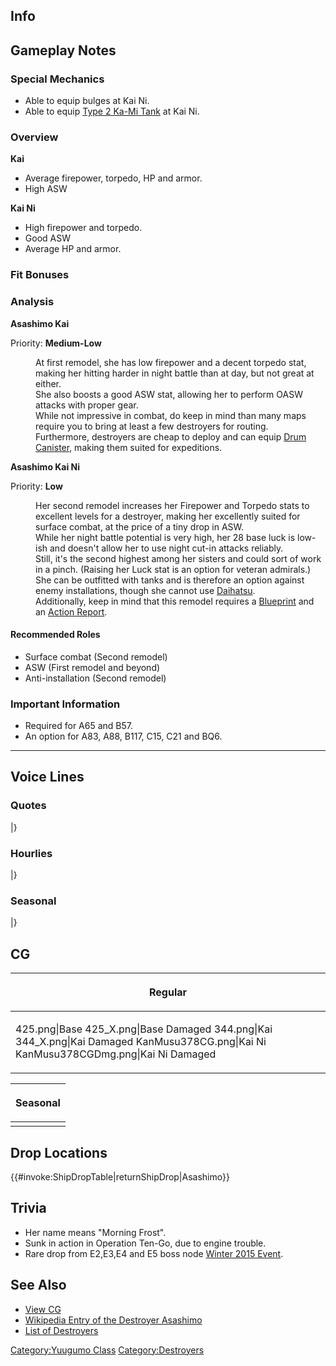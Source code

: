 ==Info==
{{KanmusuInfo|ID=225}}
{{KanmusuInfo|ID=225a}}
{{KanmusuInfo|ID=378}}

==Gameplay Notes==
===Special Mechanics===
* Able to equip bulges at Kai Ni.
* Able to equip [[Type 2 Ka-Mi Tank]] at Kai Ni.

===Overview===
'''Kai'''
* Average firepower, torpedo, HP and armor.  
* High ASW

'''Kai Ni'''
* High firepower and torpedo.
* Good ASW
* Average HP and armor.

===Fit Bonuses===
{{:{{BASEPAGENAME}}/Equipment Bonuses}}
{{clear}}

===Analysis===
'''Asashimo Kai'''

Priority: '''Medium-Low'''

:At first remodel, she has low firepower and a decent torpedo stat, making her hitting harder in night battle than at day, but not great at either.
:She also boosts a good ASW stat, allowing her to perform OASW attacks with proper gear.
:While not impressive in combat, do keep in mind than many maps require you to bring at least a few destroyers for routing.
:Furthermore, destroyers are cheap to deploy and can equip [[Drum Canister]], making them suited for expeditions.


'''Asashimo Kai Ni''' 

Priority: '''Low'''
:Her second remodel increases her Firepower and Torpedo stats to excellent levels for a destroyer, making her excellently suited for surface combat, at the price of a tiny drop in ASW.
:While her night battle potential is very high, her 28 base luck is low-ish and doesn't allow her to use night cut-in attacks reliably.
:Still, it's the second highest among her sisters and could sort of work in a pinch. (Raising her Luck stat is an option for veteran admirals.)
:She can be outfitted with tanks and is therefore an option against enemy installations, though she cannot use [[Daihatsu]].
:Additionally, keep in mind that this remodel requires a [[Blueprint]] and an [[Action Report]].


====Recommended Roles====
* Surface combat (Second remodel)
* ASW (First remodel and beyond)
* Anti-installation (Second remodel)

===Important Information===
* Required for A65 and B57.
* An option for A83, A88, B117, C15, C21 and BQ6. 
----

==Voice Lines==
===Quotes===
{{ShipquoteHeader}}
{{ShipquoteKai
|scenario = Introduction
|origin = よぉ！あたいは夕雲型駆逐艦十六番艦の朝霜さ。覚えといてよ、忘れんなよ・・・なぁ！
|translation = Yo! I'm the 16th ship of the Yuugumo-class destroyers, Asashimo. Remember me, don't you dare... forget!
|audio = Asashimo-Introduction.ogg
}}
{{ShipquoteKai
|scenario = Introduction
|kai = yes
|origin = よお！夕雲型駆逐艦、十六番艦の朝霜。いつでも出撃できるぜ。まだまだ暴れよう！…なぁ！司令！
|translation = Yo! I'm the 16th ship of the Yuugumo-class destroyers, Asashimo. Ready to sortie anytime! Let's rampage some more! ...Alright! Commander!
|audio = AsashimoKai-Introduction.ogg
}}
{{ShipquoteKai|scenario = Introduction|kai2 = yes
|origin = よお！夕雲型駆逐艦、朝霜、来たぜ！今日も元気で行こうぜ！な！？
|translation = Yo! The Yuugumo-class destroyer, Asashimo is here! Let's do our best today too! Alright!?
}}
{{ShipquoteKai
|scenario = Library
|origin = あたいは夕雲型駆逐艦、その十六番艦、朝霜さ。よーく覚えとくんだよ。
戦況が悪化した頃にデビューしたんだ。
でも、その末期の戦線を、文字通り縦横無尽に駆けまわったぜ。やるだけ…やったさ！
|translation = I'm the 16th ship of the Yuugumo-class destroyers, Asashimo. Do your best to 

remember me.
I made my debut when the war was turning against us.<ref>She was completed in 1943 when the IJN was being beat back by the Allies.</ref>
But, I still ran about freely in the final front lines. I did... all I could!<ref>Referring to [https://en.wikipedia.org/wiki/Operation_Ten-Go Operation Ten-Go] the last major IJN operation of the war.</ref>
|audio = Asashimo-Library.ogg
}}
{{ShipquoteKai
|scenario = Secretary 1
|origin = あたいかい？でーるよっ。
|translation = You need me? Coming~!
|audio = Asashimo-Secretary_1.ogg
}}
{{ShipquoteKai|scenario = Secretary 1|kai2 = yes
|origin = あたいかい？出るよ。
|translation = You need me? I'm coming.
}}
{{ShipquoteKai
|scenario = Secretary 2
|origin = あぁ、任せておきなよ。護衛でも夜襲でも。
|translation = Ah, you can leave it to me. I'm fine with escorting or nighttime raids!
|audio = Asashimo-Secretary_2.ogg
}}
{{ShipquoteKai|scenario = Secretary 2|kai2 = yes
|origin = あぁ、任せておきなよ。最後の殴り込みでも、付き合うさ。
|translation = Ah, you can leave it to me. I'll follow you till the end.
}}
{{ShipquoteKai
|scenario = Secretary 3
|origin = なんだよ清霜しつけーな！やめろって！・・・って司令かよ。いい覚悟だほら！壁に手ぇつきなよ！いくぜぇ！
|translation = Cut it out, Kiyoshimo! I said stop!... Wait, it's you Commander! You better prepare yourself! Put your hands against the wall! Here I go!<ref>Usual punishment on IJN warships - you had put your hands against the wall and then an officer proceeded to hit your lower body with a wooden bat or steel pipe known as a [https://i.imgur.com/JMiJz6U.jpg Naval Spirit Injection Stick] (海軍魂注入棒).</ref>
|audio = Asashimo-Secretary_3.ogg
}}
{{ShipquoteKai
|scenario = Secretary Idle
|origin = んだよーこのあたいを放っておいて他に大事なことがあるってのか？気に入らないね・・・でもまぁ・・・許してやんよ！
|translation = If you're leaving me alone like this you must have something important to do right? I don't like it... But I forgive you!
|audio = Asashimo-Idle.ogg
}}
{{ShipquoteKai
|scenario = Secretary Idle
|kai = yes
|origin = そうだな～、また雪風や浜風、磯風達と沖に出るのもいいな。そん時きゃ司令、あんたも来なよ。楽しいさ、きっと。
|translation = That's right~, I'd be nice if I could go out to sea with Yukikaze, Hamakaze and Isokaze again. When that happens, you come along too, Commmander. I'm sure it will be fun.<ref>She served alongside those 3 during Operation Ten-Go.</ref>
|audio = AsashimoKai-Idle.ogg
}}
{{ShipquoteKai
|scenario = Secretary (Married)
|origin = よぉ、どうした司令？　元気ないじゃんかさ。よっしゃ！　このあたいが元気づけてやんよ。　ん？　歌でも歌ってやろうか？　んん？
|translation = Yo~, what's wrong, Commander? You look down. Alright! I'll cheer you up! Hmmm? Want me to sing you a song? Hmm?
|audio = Asashimo-Wedding_Line.ogg
}}
{{ShipquoteKai
|scenario = Wedding
|origin = よぉ、司令。あたいになにか用だって？　んだよ、皆がいるとこじゃ駄目なんか？　なに、指輪？！　おお、いいねぇ！！　もらっとくよ！　いいじゃんか♪
|translation = Yo~, Commander. Did you need something? What can't you say with others around? What, a ring? Oh, it's nice! I accept! This is nice♪
|audio = Asashimo-Wedding.ogg
}}
{{ShipquoteKai
|scenario = Player's Score
|origin = 状況分析か・・・大事だね、ほらよっ
|translation = A situation analysis huh... That's important. Here you go.
|audio = Asashimo-Looking_At_Scores.ogg
}}
{{ShipquoteKai
|scenario = Joining A Fleet
|origin = 第三十一駆逐隊朝霜ぉ！出るよぉ！
|translation = 31st Destroyer Division, Asashimo! Setting off!
|audio = Asashimo-Joining_A_Fleet.ogg
}}
{{ShipquoteKai|scenario = Joining A Fleet|kai2 = yes
|origin = 第二十一駆逐隊、朝霜、出るよ！霞、初霜、付いてきな！
|translation = 21st Destroyer Division, Asashimo, heading out! Kasumi, Hatsushimo, follow me!
}}
{{ShipquoteKai
|scenario = Equipment 1
|origin = おぉー、気が利くじゃん！いいねいいね！
|translation = Oooh~, aren't you thoughtful! Very nice!
|audio = Asashimo-Equipment_1.ogg
}}
{{ShipquoteKai
|scenario = Equipment 2
|origin = 油断はしたくないしねー。強化は歓迎さ！
|translation = Don't want to be unprepared, right? Upgrades are welcome!
|audio = Asashimo-Equipment_2.ogg
}}
{{ShipquoteKai
|scenario = Equipment 3
|origin = よっしゃー！行ったろー！
|translation = Alright! I'm going!
|audio = Asashimo-Equipment_3.ogg
}}
{{ShipquoteKai
|scenario = Supply
|origin = おぉー！ありがたぁい！油も弾も大切だかんな！
|translation = Ooh~! Thanks! Fuel and ammo is important stuff!
|audio = Asashimo-Supply.ogg
}}
{{ShipquoteKai
|scenario = Docking (Minor Damage)
|origin = やー…まだかすり傷だけどな！うん。
|translation = Well... It's still just a scratch! Yup!
|audio = Asashimo-Docking_Minor.ogg
}}
{{ShipquoteKai
|scenario = Docking (Major Damage)
|origin = うゅぅ…あたいとしたことが…ちょっとやられちまったなーすまん…
|translation = Ugh... They got me... pretty good... sorry.
|audio = Asashimo-Docking_Major.ogg
}}
{{ShipquoteKai
|scenario = Construction
|origin = 新しい仲間が来たってよ。
|translation = A new comrade has arrived.
|audio = Asashimo-Construction.ogg
}}
{{ShipquoteKai
|scenario = Returning from Sortie
|origin = 艦隊が無事戻ったぜ・・・ホッとすんな！
|translation = The fleet has returned safely... Don't look so relieved!
|audio = Asashimo-Returning_From_Sortie.ogg
}}
{{ShipquoteKai
|scenario = Starting A Sortie
|origin = あたいの出番か…行くっきゃないな！水雷戦隊朝霜！抜錨するさぁ！
|translation = My turn huh... There's no turning back! Torpedo Squadron, Asashimo! Weighing anchor!
|audio = Asashimo-Starting_A_Sortie.ogg
}}
{{ShipquoteKai|scenario = Starting A Sortie|kai2 = yes
|origin = あたいの出番か。行くっきゃないな。二水戦所属、朝霜！抜錨するさ！
|translation = So it's my turn now. There's no turning back. DesRon2, Asashimo! weighing anchor!
}}
{{ShipquoteKai
|scenario = Starting a Sortie
|kai = yes
|origin = 伊勢や日向も元気にやってんかなぁ…うん、よぉし！　アタイも行くさ！　朝霜、抜錨！
|translation = I wonder if Ise and Hyuuga are doing well... Yup, alright! I'll go too! 

Asashimo, setting sail!<ref>She was part of the 2nd Squadron with Ise and Hyuuga.</ref>
|audio = AsashimoKai-Starting_A_Sortie.ogg
}}
{{ShipquoteKai
|scenario = Starting a Battle
|origin = さ、始めるっきゃないね！撃ち方はじめぇーっ！
|translation = Now, let's get started! Open fire~!
|audio = Asashimo-Battle_Start.ogg
}}
{{ShipquoteKai
|scenario = Attack
|origin = ちっ、うるさい敵だなぁー…やってやんよ！
|translation = Tch, what annoying enemies... Take this!
|audio = Asashimo-Attack.ogg
}}
{{ShipquoteKai
|scenario = Night Battle Attack 
|origin = この朝霜に掛かって来い！もっと！もっとだっ！来いやぁ！
|translation = Bring it bitch! More! MORE! Just bring it!
|audio = Asashimo-Night_Attack.ogg
}}
{{ShipquoteKai
|scenario = Night Battle
|origin = 夜戦かぁ・・・いいねぇ・・・思い出すねぇ！突っ込むよぉー！ついてきな！
|translation = Night battle... Nice... It takes me back~! Charge! Follow me!<ref>She, along with Kishinami and Okinami, engaged the [https://en.wikipedia.org/wiki/USS_Rock USS Rock] in a night battle and managed to chase the submarine away from the convoy they were escorting.</ref>
|audio = Asashimo-Night_Battle.ogg
}}
{{ShipquoteKai
|scenario = MVP
|origin = よし！あたいが一番槍だね！まぁこう見えてエースだぜ！任せなっ。
|translation = Alright! I'm the best! Well, despite appearances I am the ace. Leave it to me!
|audio = Asashimo-MVP.ogg
}}
{{ShipquoteKai
|scenario = Minor Damage 1
|origin = ちっ・・・喰らったか
|translation = Tch... did I get hit?
|audio = Asashimo-Minor_Damage_1.ogg
}}
{{ShipquoteKai
|scenario = Minor Damage 2
|origin = ちぃいい・・・！いやいや！まだいける！
|translation = Grrrr...! No no! I can still fight!
|audio = Asashimo-Minor_Damage_2.ogg
}}
{{ShipquoteKai
|scenario = Major Damage
|origin = ちっくしょぉ・・・やられたぁ！機関は・・・よし！まだ航行可能だぜ！まだ進める！
|translation = Goddamniiiit... they got me! My engine is... still fine! I can still move! I can still continue!<ref>Engine trouble caused her to fall behind the task force during Ten-Go 

which led to her sinking.</ref>
|audio = Asashimo-Major_Damage.ogg
}}
{{ShipquoteKai|scenario = Major Damage|kai2 = yes
|origin = ってぇー！でも、こんなんで本気のあたい、止めらんないよ！まだまだ進むさ！
|translation = Owwwwwwww! But that won't be enough to stop me now! I can still keep going!
}}
{{ShipquoteKai
|scenario = Sunk
|origin = へっ、寄ってたかって来やがって……まぁ、いいか……清霜、皆……また会える……な
|translation = Heh, I guess this is it for me... I guess, it's fine... I'll see you... all later...
|audio = Asashimo-Sunk.ogg
}}
|} <references/>
{{clear}}

===Hourlies===
{{ShipquoteHeader|type = hourly}}
{{ShipquoteKai|kai = true|scenario = 00:00
|origin = よしゃぁー！司令、今日はこのあたいが秘書艦を努めてやんよ。げへへぇ。いいだろう？
|translation = Alriiiiight! Commander, I'll be your secretary ship today. Gehehe. That's fine right?
}}
{{ShipquoteKai|kai = true|scenario = 01:00
|origin = マルヒトマルマルさ。ほ～ら、時報だでバッチリだって。
|translation = It's 0100. See~, I can do the hourly announcements perfectly.
}}
{{ShipquoteKai|kai = true|scenario = 02:00
|origin = マルフタマルマルだね。ふあぁー。
|translation = It's 0200. Yaaaawn.
}}
{{ShipquoteKai|kai = true|scenario = 03:00
|origin = マルサンマルマルさ。なぁ、なんか眠くね？まいっか。
|translation = It's 0300. Hey, aren't you sleepy? Oh well.
}}
{{ShipquoteKai|kai = true|scenario = 04:00
|origin = マルヨン…マル…マル…何なんだよ、司令…もう、食いねっち…ふん…
|translation = 04... 0... 0... No more, Commander... I can't eat any more... Nnnn...
}}
{{ShipquoteKai|kai = true|scenario = 05:00
|origin = マルゴ…ふあぁ！お、起きてるぞ！当然だろう！マルゴマルマル。朝だ。
|translation = 05... Whoa! I-I'm awake! Of course I am! 0500. It's morning.
}}
{{ShipquoteKai|kai = true|scenario = 06:00
|origin = マルロクマルマルになったぞ、司令。朝飯はどうする？霞とか握り飯持ってこねかな。
|translation = It's 0600 now, Commander. What are we having for breakfast? I wonder if Kasumi will bring us some rice balls.
}}
{{ShipquoteKai|kai = true|scenario = 07:00
|origin = マルナナマルマル…だめだ！腹減った…司令、間宮行こう。おごってくれよ。な？
|translation = 0700... I can't! I'm too hungry... Commander, let's go to Mamiya's. Please treat me. Please?
}}
{{ShipquoteKai|kai = true|scenario = 08:00
|origin = マルハチマルマル！かぁ！食った、食った。朝はこんくらい食わないと、力出ねからな。えへぇ。
|translation = 0800! Aaah! I'm so full. I won't have any strength to get through the morning if I don't eat this much. Ehe.
}}
{{ShipquoteKai|kai = true|scenario = 09:00
|origin = マルキュウマルマ…あぁ、清霜じゃん！よお！お前ももっと飯食えよ。でかくなんねぞ。
|translation = 090... Ah, Kiyoshimo! Yo! You need to eat more too. Or you won't grow.
}}
{{ShipquoteKai|kai = true|scenario = 10:00
|origin = ヒトマルマルマルさ、司令。ん？遠征？任務？まあ、そうだな。やっとくか。えっと。
|translation = It's 1000, Commander. Hmm? Exercises? Missions? Oh that's right. We need to do them. Let's see.
}}
{{ShipquoteKai|kai = true|scenario = 11:00
|origin = ヒトヒトマルマル…あぁ、もう腹へてきた。司令、昼はどうする？無難にカレーか？
|translation = 1100... Aaaah, I'm hugry again. Commander, what's for lunch? The safe choice of curry?
}}
{{ShipquoteKai|kai = true|scenario = 12:00
|origin = ヒトフタマルマル！お昼だぜ！おぉ、霞じゃん！もしかしてその包って…お、おぉ！
|translation = 1200! It's lunchtime! Oh, it's Kasumi! Could it be that package is... Wh-whoaaaa!
}}
{{ShipquoteKai|kai = true|scenario = 13:00
|origin = ヒトサンマルマル！かぁ！海の上での握り飯は最高だな。なぁ、司令？あぁ、お茶くれ。
|translation = 1300! Aaaah! Having rice balls while at sea is the greatest! Right, Commander? Ah, gimme some tea.
}}
{{ShipquoteKai|kai = true|scenario = 14:00
|origin = ヒトヨンマルマルさ。よし、腹も膨れだし、真面目に仕事だな。司令、どうするかい？
|translation = It's 1400. Alright, now that I've filled my belly, it's time to get some work done. Commander, what should I do?
}}
{{ShipquoteKai|kai = true|scenario = 15:00
|origin = ヒトゴマルマルだ。はぁ、真面目にやると、何気に腹へるな…あぁ、いや、流石にまだ大丈夫！
|translation = It's 1500. *Sigh*, working hard makes makes me hungry... Ah, no, I'm still fine!
}}
{{ShipquoteKai|kai = true|scenario = 16:00
|origin = ヒトロクマル…おぉ、大淀と足柄じゃ！やほーい！お元気になってるよ。あぁ！
|translation = 160... Ah, it's Ooyodo and Ashigara! Yohoo! I'm doing fine. Yes!
}}
{{ShipquoteKai|kai = true|scenario = 17:00
|origin = ヒトナナマルマルさ。日が落ちるな。司令、この時間っていいよな？な？えへへへぇ。
|translation = It's 1700. The sun is setting. Commander, this time of day is great right? Right? Ehehehe.
}}
{{ShipquoteKai|kai = true|scenario = 18:00
|origin = ヒトハチマルマル。さあ、夕飯だな。司令、どうする？…えぇ？あたいが作るの？えぇ、無理無理無理。
|translation = 1800. It's dinnertime now. Commander, what're we having? ...Eh? I'm making it? Eh, no way, no how, I can't.
}}
{{ShipquoteKai|kai = true|scenario = 19:00
|origin = ヒトキュウマルマル。司令、悪いな、夕飯作ってもらって。どれどれ…はむ…ん！うまいじゃん！
|translation = 1900. Commander, sorry for making you make dinner. Now let's see... *nom*... Mmm! It's delicious!
}}
{{ShipquoteKai|kai = true|scenario = 20:00
|origin = フタマルマルマル。いやぁー、司令の夕飯、うまくって食いすぎた。腹パンパンさ。ほら！
|translation = 2000. Maaan, your dinner was so good I ate too much. My belly is sticking out now. Look!
}}
{{ShipquoteKai|kai = true|scenario = 21:00
|origin = フタヒトマルマル。あぁ！あの軽巡うるせな！一発殴ってきていい？あぁ、だめか…
|translation = 2100. Argh! That light cruiser is noisy! Can I just hit her once? Ah, I can't...
}}
{{ShipquoteKai|kai = true|scenario = 22:00
|origin = フタフタマルマルさ。んえぇー！あぁ、何だ、今日も疲れたな。な？
|translation = It's 2200. Nnnghh! Ah, today was kinda tiring. Right?
}}
{{ShipquoteKai|kai = true|scenario = 23:00
|origin = フタサンマルマルになったぜ。やぁ、司令、今日も一日お疲れさん。明日も頑張ろうぜ。
|translation = It's now 2300. Ah, Commander, thanks for your hard work everyday. Let's work hard tomorrow too.
}}
|}
<references/>
{{clear}}

===Seasonal===
{{SeasonalHeaderOld}}
{{SeasonalQuote
|scenario = [[Seasonal/Valentine%27s_Day_2015|Valentine’s Day 2015]]
|origin = バラン…タイ…？　まーたおかしな祭りばっかだな、この艦隊は。…ぅ、一応あるぜ、はいよ！
|translation =	Valen…tine’s…? This fleet is having another strange celebration… Uh, I do have something for you though, here! 
|audio = Asashimo_Valentine_Sec1.ogg
|notes = 
}}
{{SeasonalQuote
|scenario = [[Seasonal/Second_Anniversary|2nd Anniversary]]
|origin =よっしゃああああ！今日は特別な日じゃんか！よし、司令、一緒に祝おうぜ！な！
|translation =	Alriiiiight! Today is a special day! Right, let’s celebrate together, Commander! Hey!
|audio =225_Asashimo _2ndAnniv.mp3
|notes = 
}}
{{SeasonalQuote
|scenario = [[Seasonal/Christmas_2015|Christmas 2015]]
|origin = クリ…スマス？また面妖な祭りやってんな、この艦隊は！飯はうまいからいいか。
|translation =	Christ…mas? This fleet is celebrating another weird festival! It’s fine since the food is good.
|audio = Asashimo_Christmas_2015_Sec1.ogg
|notes = Secretary 1
}}
{{SeasonalQuote
|scenario = [[Seasonal/Christmas_2015|Christmas 2015]]
|origin = 大淀さん、行くのかい？じゃぁ、あたいと霞、清霜も連れてってくれよ。当然だろう？
|translation =	Are you heading out, Ooyodo? Then, take Kasumi, Kiyoshimo and me along. That’s obvious right? 
|audio = Asashimo_Chirstmas_2015_Sec2.ogg
|notes = Secretary 2
}}
{{SeasonalQuote
|scenario = [[Seasonal/New_Year_2016|New Year 2016]]
|origin = 司令、今年もよろしくなっ！新年っつーか…いつだって頼ってくれて、いいけどな？
|translation =	Treat me well this year, Commander! It’s the new year but… It’s fine to keep depending on you right?
|audio = Asashimo_New_Years_Day_2016.ogg
|notes = 
}}
{{SeasonalQuote
|scenario = [[Seasonal/Setsubun_2016|Setsubun 2016]]
|origin = 節分は嫌いじゃないねぇ…。いよーっし投げるぜぇ！って痛ぇ、清霜！あたいに投げんな！
|translation =	I don’t dislike Setsubun… Alright, I’ll start throwing! Ouch, Kiyoshimo! Don’t thow them at me!
|audio = Asashimo_Setsubun_2016_Sec1.ogg
|notes = 
}}
{{SeasonalQuote
|scenario = [[Seasonal/White_Day_2016|White Day 2016]]
|origin = ん、これくれんのか？ありがたいぜっ！
|translation =	Hmm, is this for me? Thank you!
|audio = Asashimo_White_Day_2016.ogg
|notes = 
}}
{{SeasonalQuote
|scenario = [[Seasonal/Third_Anniversary|3rd Anniversary]]
|origin = いよぉ！ 三周年だってよ。マジかよすげぇなぁ！ 司令、なんか記念に奢ってよ、なぁ！
|translation =	Great! It’s the 3rd Anniversary. This is seriously amazing! I’m kind of proud about hitting this milestone, Commander!
|audio = Asashimo_3rd_Anniversary_Sec1.mp3
|notes = 
}}
{{SeasonalQuote
|scenario = [[Seasonal/Rainy_Season_2016|Rainy Season 2016]]
|origin = あぁ、なんだ...雨が続くよなぁ。なんか部屋の中って落ち着かないぜぇ。あぁ、なんだかなぁ！
|translation =	Oh, what… The rain keeps coming down. I can’t sit still in my room like this. Ah, I’ll manage!
|audio = Asashimo_Rainy_Season_2016_Sec1.mp3
|notes = 
}}
{{SeasonalQuote
|scenario = [[Seasonal/Autumn_2016|Autumn 2016]]
|origin = なんか…さぶいなあ…へ、へっくしゅん！
|translation =	It’s kinda… cold… Ha-hachooo!
|audio = Asashimo_Autumn_2016_Sec1.mp3
|notes = 
}}
{{SeasonalQuote
|scenario = [[Seasonal/Saury_2016|Saury Festival 2016]]
|origin = あたい、秋刀魚は嫌いじゃないんだよねぇ。「本気」と書いて「まじ」と読む。「本気」でとるぜぇ！やる！
|translation =	I don’t mind saury. You write it as “honki” but read it as “maji”. Let’s take this seriously! Let’s do this!
|audio = Asashimo_Sec1_Saury_2016.mp3
|notes = 
}}
{{SeasonalQuote
|scenario = [[Seasonal/Fourth_Anniversary|4th Anniversary]]
|origin = うおおおぉ！四周年！うおおお！…えへ…なんか…えへ…叫びたい気分だ！
|translation =	WHOOAAAAA! It’s the 4th Anniversary! WHOOAAAA! …*gasp*… I just kinda… *gasp*… felt like shouting!
|audio = Asashimo_4th_Anniversary_Sec1_2017.mp3
|notes = 
}}
|}

==CG==
{| class="mw-collapsible mw-collapsed wikitable" style="width: 100%;"
!Regular
|-
|<gallery>
425.png|Base
425_X.png|Base Damaged
344.png|Kai
344_X.png|Kai Damaged
KanMusu378CG.png|Kai Ni
KanMusu378CGDmg.png|Kai Ni Damaged
</gallery>
|}

{| class="mw-collapsible mw-collapsed wikitable" style="width: 100%;"
!Seasonal
|-
|<gallery>
Asashimo_Autumn_2016.png|[[Seasonal/Autumn_2016|Autumn 2016]]
Asashimo_Autumn_2016_dmg.png|[[Seasonal/Autumn_2016|Autumn 2016 Damaged]]
KanMusu225Yukata.png|[[Seasonal/Summer_2017|Summer 2017]]
KanMusu225Yukatadmg.png||[[Seasonal/Summer_2017|Summer 2017 Damaged]]
KanMusu225Setsubun2018.png|[[Seasonal/Setsubun_2018|Setsubun 2018]]
KanMusu225Setsubun2018Dmg.png|[[Seasonal/Setsubun_2018|Setsubun 2018 Damaged]]
KanMusu225Saury.png|[[Seasonal/Saury_2018|Saury Festival 2018]]
KanMusu225SauryDmg.png||[[Seasonal/Saury_2018|Saury Festival 2018 Damaged]]
</gallery>
|}

==Drop Locations==
{{#invoke:ShipDropTable|returnShipDrop|Asashimo}}

==Trivia==
* Her name means "Morning Frost".
* Sunk in action in Operation Ten-Go, due to engine trouble.
* Rare drop from E2,E3,E4 and E5 boss node [[Winter 2015 Event]].

==See Also==
*[[{{PAGENAMEE}}/Gallery|View {{PAGENAME}} CG]]
*[[wikipedia:Japanese destroyer Asashimo|Wikipedia Entry of the Destroyer Asashimo]]
*[[EliteDD|List of Destroyers]]
{{Shiplist}}
[[Category:Yuugumo Class]]
[[Category:Destroyers]]